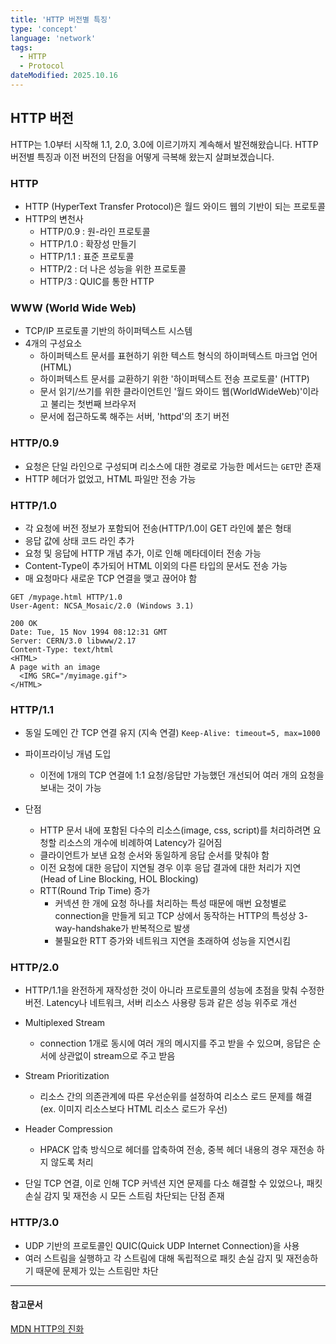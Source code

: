 ```yaml
---
title: 'HTTP 버전별 특징'
type: 'concept'
language: 'network'
tags:
  - HTTP
  - Protocol
dateModified: 2025.10.16
---
```


## HTTP 버전

HTTP는 1.0부터 시작해 1.1, 2.0, 3.0에 이르기까지 계속해서 발전해왔습니다. HTTP 버전별 특징과 이전 버전의 단점을 어떻게 극복해 왔는지 살펴보겠습니다.

### HTTP

- HTTP (HyperText Transfer Protocol)은 월드 와이드 웹의 기반이 되는 프로토콜
- HTTP의 변천사
  - HTTP/0.9 : 원-라인 프로토콜
  - HTTP/1.0 : 확장성 만들기
  - HTTP/1.1 : 표준 프로토콜
  - HTTP/2 : 더 나은 성능을 위한 프로토콜
  - HTTP/3 : QUIC를 통한 HTTP

### WWW (World Wide Web)

- TCP/IP 프로토콜 기반의 하이퍼텍스트 시스템
- 4개의 구성요소
  - 하이퍼텍스트 문서를 표현하기 위한 텍스트 형식의 하이퍼텍스트 마크업 언어 (HTML)
  - 하이퍼텍스트 문서를 교환하기 위한 '하이퍼텍스트 전송 프로토콜' (HTTP)
  - 문서 읽기/쓰기를 위한 클라이언트인 '월드 와이드 웹(WorldWideWeb)'이라고 불리는 첫번째 브라우저
  - 문서에 접근하도록 해주는 서버, 'httpd'의 초기 버전


### HTTP/0.9

- 요청은 단일 라인으로 구성되며 리소스에 대한 경로로 가능한 메서드는 `GET`만 존재
- HTTP 헤더가 없었고, HTML 파일만 전송 가능

### HTTP/1.0

- 각 요청에 버전 정보가 포함되어 전송(HTTP/1.0이 GET 라인에 붙은 형태
- 응답 값에 상태 코드 라인 추가
- 요청 및 응답에 HTTP 개념 추가, 이로 인해 메타데이터 전송 가능
- Content-Type이 추가되어 HTML 이외의 다른 타입의 문서도 전송 가능
- 매 요청마다 새로운 TCP 연결을 맺고 끊어야 함

```
GET /mypage.html HTTP/1.0
User-Agent: NCSA_Mosaic/2.0 (Windows 3.1)

200 OK
Date: Tue, 15 Nov 1994 08:12:31 GMT
Server: CERN/3.0 libwww/2.17
Content-Type: text/html
<HTML>
A page with an image
  <IMG SRC="/myimage.gif">
</HTML>
```

### HTTP/1.1

- 동일 도메인 간 TCP 연결 유지 (지속 연결) `Keep-Alive: timeout=5, max=1000`
- 파이프라이닝 개념 도입
  - 이전에 1개의 TCP 연결에 1:1 요청/응답만 가능했던 개선되어 여러 개의 요청을 보내는 것이 가능

- 단점
  - HTTP 문서 내에 포함된 다수의 리소스(image, css, script)를 처리하려면 요청할 리소스의 개수에 비례하여 Latency가 길어짐
  - 클라이언트가 보낸 요청 순서와 동일하게 응답 순서를 맞춰야 함
  - 이전 요청에 대한 응답이 지연될 경우 이후 응답 결과에 대한 처리가 지연(Head of Line Blocking, HOL Blocking)
  - RTT(Round Trip Time) 증가
    - 커넥션 한 개에 요청 하나를 처리하는 특성 때문에 매번 요청별로 connection을 만들게 되고 TCP 상에서 동작하는 HTTP의 특성상 3-way-handshake가 반복적으로 발생
    - 불필요한 RTT 증가와 네트워크 지연을 초래하여 성능을 지연시킴

### HTTP/2.0

- HTTP/1.1을 완전하게 재작성한 것이 아니라 프로토콜의 성능에 초점을 맞춰 수정한 버전. Latency나 네트워크, 서버 리소스 사용량 등과 같은 성능 위주로 개선

- Multiplexed Stream 
  - connection 1개로 동시에 여러 개의 메시지를 주고 받을 수 있으며, 응답은 순서에 상관없이 stream으로 주고 받음

- Stream Prioritization 
  - 리소스 간의 의존관계에 따른 우선순위를 설정하여 리소스 로드 문제를 해결 (ex. 이미지 리소스보다 HTML 리소스 로드가 우선)

- Header Compression
  - HPACK 압축 방식으로 헤더를 압축하여 전송, 중복 헤더 내용의 경우 재전송 하지 않도록 처리

- 단일 TCP 연결, 이로 인해 TCP 커넥션 지연 문제를 다소 해결할 수 있었으나, 패킷 손실 감지 및 재전송 시 모든 스트림 차단되는 단점 존재

### HTTP/3.0

- UDP 기반의 프로토콜인 QUIC(Quick UDP Internet Connection)을 사용
- 여러 스트림을 실행하고 각 스트림에 대해 독립적으로 패킷 손실 감지 및 재전송하기 때문에 문제가 있는 스트림만 차단

-----
#### 참고문서
[MDN HTTP의 진화](https://developer.mozilla.org/ko/docs/Web/HTTP/Guides/Evolution_of_HTTP)